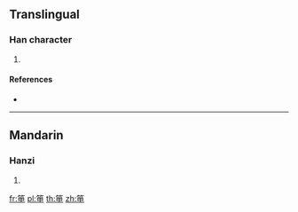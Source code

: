{{character info/new}}
==Translingual==

===Han character===
{{Han char|rn=118|rad=竹|as=05|sn=11|four=88500|canj=HWL}}

# {{defn|Han|sort=竹05}}

====References====
* {{Han ref|kx=0879.310|dkj=25915|hdz=52954.080|uh=7B1A|ud=31514|bh=D6DC|bd=55004}}

----

==Mandarin==

===Hanzi===
{{cmn-hanzi|pin=[[xiá]] ([[xia2]])|wg=hsia<sup>2</sup>}}

# {{defn|lang=cmn|sort=竹05}}

[[fr:笚]]
[[pl:笚]]
[[th:笚]]
[[zh:笚]]